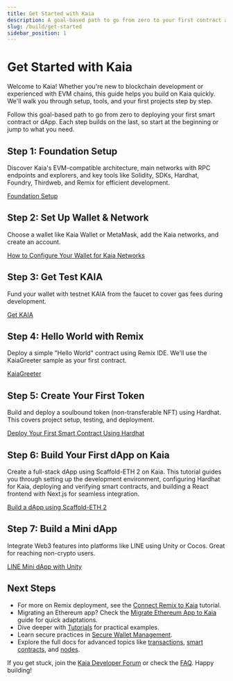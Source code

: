 ```yaml
---
title: Get Started with Kaia
description: A goal-based path to go from zero to your first contract and dApp on Kaia.
slug: /build/get-started
sidebar_position: 1
---
```



# Get Started with Kaia

Welcome to Kaia! Whether you're new to blockchain development or experienced with EVM chains, this guide helps you build on Kaia quickly. We'll walk you through setup, tools, and your first projects step by step.

Follow this goal-based path to go from zero to deploying your first smart contract or dApp. Each step builds on the last, so start at the beginning or jump to what you need.

<GetStartedCards />

<h2 id="step-1-foundation-setup">Step 1: Foundation Setup</h2>

Discover Kaia's EVM-compatible architecture, main networks with RPC endpoints and explorers, and key tools like Solidity, SDKs, Hardhat, Foundry, Thirdweb, and Remix for efficient development.

[Foundation Setup](../get-started/foundation-setup.md)

<h2 id="step-2-set-up-wallet--network">Step 2: Set Up Wallet & Network</h2>

Choose a wallet like Kaia Wallet or MetaMask, add the Kaia networks, and create an account.

[How to Configure Your Wallet for Kaia Networks](../wallets/wallet-config/configure-wallet-for-kaia-networks.mdx)

<h2 id="step-3-get-test-kaia">Step 3: Get Test KAIA</h2>

Fund your wallet with testnet KAIA from the faucet to cover gas fees during development.

[Get KAIA](../get-started/getting-kaia.md)

<h2 id="step-4-hello-world-with-remix">Step 4: Hello World with Remix</h2>

Deploy a simple "Hello World" contract using Remix IDE. We'll use the KaiaGreeter sample as your first contract.

[KaiaGreeter](../get-started/kaiagreeter.mdx)

<h2 id="step-5-create-your-first-token">Step 5: Create Your First Token</h2>

Build and deploy a soulbound token (non-transferable NFT) using Hardhat. This covers project setup, testing, and deployment.

[Deploy Your First Smart Contract Using Hardhat](../get-started/hardhat.md)

<h2 id="step-6-build-your-first-dapp-on-kaia">Step 6: Build Your First dApp on Kaia</h2>

Create a full-stack dApp using Scaffold-ETH 2 on Kaia. This tutorial guides you through setting up the development environment, configuring Hardhat for Kaia, deploying and verifying smart contracts, and building a React frontend with Next.js for seamless integration.

[Build a dApp using Scaffold-ETH 2](../get-started/scaffold-eth.mdx)

<h2 id="step-7-build-a-mini-dapp">Step 7: Build a Mini dApp</h2>

Integrate Web3 features into platforms like LINE using Unity or Cocos. Great for reaching non-crypto users.

[LINE Mini dApp with Unity](../../minidapps/minidapps.md)

<h2 id="next-steps">Next Steps</h2>

- For more on Remix deployment, see the [Connect Remix to Kaia](../tutorials/connecting-remix.md) tutorial.  
- Migrating an Ethereum app? Check the [Migrate Ethereum App to Kaia](../tutorials/migrating-ethereum-app-to-kaia.mdx) guide for quick adaptations.  
- Dive deeper with [Tutorials](../tutorials/tutorials.md) for practical examples.
- Learn secure practices in [Secure Wallet Management](../wallets/wallet-config/create-and-manage-wallets-securely.mdx).
- Explore the full docs for advanced topics like [transactions](../../build/transactions/transactions.md), [smart contracts](../smart-contracts/smart-contracts.md), and [nodes](../../nodes/nodes.md).

If you get stuck, join the [Kaia Developer Forum](https://devforum.kaia.io/) or check the [FAQ](../../misc/faq.md). Happy building!